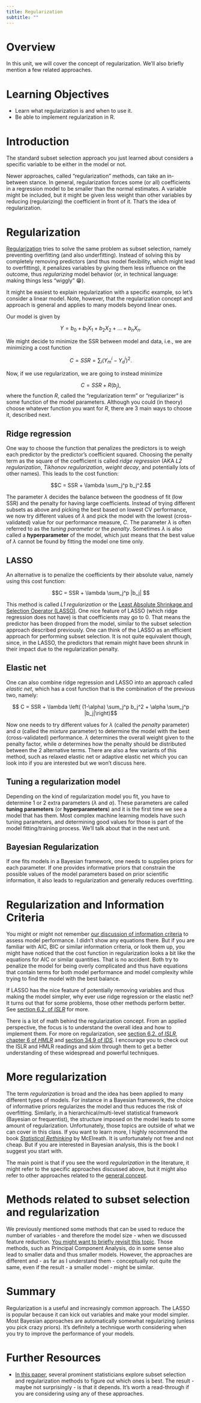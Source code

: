 ```yaml
---
title: Regularization 
subtitle: ""
---
```


# Overview

In this unit, we will cover the concept of regularization. We'll also briefly mention a few related approaches.

# Learning Objectives

-   Learn what regularization is and when to use it.
-   Be able to implement regularization in R.

# Introduction

The standard subset selection approach you just learned about considers a specific variable to be either in the model or not.

Newer approaches, called "regularization" methods, can take an in-between stance. In general, regularization forces some (or all) coefficients in a regression model to be smaller than the normal estimates. A variable might be included, but it might be given less weight than other variables by reducing (regularizing) the coefficient in front of it. That's the idea of regularization.


# Regularization


[Regularization](https://en.wikipedia.org/wiki/Regularization_(mathematics)) tries to solve the same problem as subset selection, namely preventing overfitting (and also underfitting). Instead of solving this by completely removing predictors (and thus model flexibility, which might lead to overfitting), it penalizes variables by giving them less influence on the outcome, thus *regularizing* model behavior (or, in technical language: making things less "wiggly" 😁).

It might be easiest to explain regularization with a specific example, so let's consider a linear model. Note, however, that the regularization concept and approach is general and applies to many models beyond linear ones.

Our model is given by

$$Y = b_0 + b_1 X_1 + b_2 X_2 + \ldots + b_nX_n.$$

We might decide to minimize the SSR between model and data, i.e., we are minimizing a cost function

$$C = SSR=\sum_i (Y_m^i - Y_d^i)^2.$$

Now, if we use regularization, we are going to instead minimize

$$C = SSR + R(b_j),$$ where the function *R*, called the "regularization term" or "reguliarizer" is some function of the model parameters. Although you could (in theory) choose whatever function you want for *R*, there are 3 main ways to choose it, described next.

## Ridge regression

One way to choose the function that penalizes the predictors is to weigh each predictor by the predictor's coefficient squared. Choosing the penalty term as the square of the coefficient is called *ridge regression* (AKA *L2 regularization*, *Tikhonov regularization*, *weight decay*, and potentially lots of other names). This leads to the cost function:

$$C = SSR + \lambda \sum_j^p b_j^2.$$

The parameter $\lambda$ decides the balance between the goodness of fit (low SSR) and the penalty for having large coefficients. Instead of trying different subsets as above and picking the best based on lowest CV performance, we now try different values of $\lambda$ and pick the model with the lowest (cross-validated) value for our performance measure, *C*. The parameter $\lambda$ is often referred to as the *tuning parameter* or the *penalty*. Sometimes $\lambda$ is also called a **hyperparameter** of the model, which just means that the best value of $\lambda$ cannot be found by fitting the model one time only.

## LASSO

An alternative is to penalize the coefficients by their absolute value, namely using this cost function:

$$C = SSR + \lambda \sum_j^p |b_j| $$

This method is called *L1 regularization* or the [Least Absolute Shrinkage and Selection Operator (LASSO)](https://en.wikipedia.org/wiki/Lasso_(statistics)). One nice feature of LASSO (which ridge regression does not have) is that coefficients may go to 0. That means the predictor has been dropped from the model, similar to the subset selection approach described previously. One can think of the LASSO as an efficient approach for performing subset selection. It is not quite equivalent though, since, in the LASSO, the predictors that remain might have been shrunk in their impact due to the regularization penalty.

## Elastic net

One can also combine ridge regression and LASSO into an approach called *elastic net*, which has a cost function that is the combination of the previous two, namely:

$$ C = SSR + \lambda \left( (1-\alpha) \sum_j^p b_j^2 + \alpha \sum_j^p |b_j|\right)$$

Now one needs to try different values for $\lambda$ (called the *penalty* parameter) and $\alpha$ (called the *mixture* parameter) to determine the model with the best (cross-validated) performance. $\lambda$ determines the overall weight given to the penalty factor, while $\alpha$ determines how the penalty should be distributed between the 2 alternative terms. There are also a few variants of this method, such as relaxed elastic net or adaptive elastic net which you can look into if you are interested but we won't discuss here.

## Tuning a regularization model

Depending on the kind of regularization model you fit, you have to determine 1 or 2 extra parameters ($\lambda$ and $\alpha$). These parameters are called **tuning parameters** (or **hyperparameters**) and it is the first time we see a model that has them. Most complex machine learning models have such tuning parameters, and determining good values for those is part of the model fitting/training process. We'll talk about that in the next unit.


## Bayesian Regularization

If one fits models in a Bayesian framework, one needs to supplies priors for each parameter. If one provides informative priors that constrain the possible values of the model parameters based on prior scientific information, it also leads to regularization and generally reduces overfitting. 


# Regularization and Information Criteria

You might or might not remember [our discussion of information criteria](/content/model-assessment/information-criteria-assessment/information-criteria-assessment.qmd) to assess model performance. I didn't show any equations there. But if you are familiar with AIC, BIC or similar information criteria, or look them up, you might have noticed that the cost function in regularization looks a bit like the equations for AIC or similar quantities. That is no accident. Both try to penalize the model for being overly complicated and thus have equations that contain terms for both model performance and model complexity while trying to find the model with the best balance.

If LASSO has the nice feature of potentially removing variables and thus making the model simpler, why ever use ridge regression or the elastic net? It turns out that for some problems, those other methods perform better. See [section 6.2. of *ISLR*](https://statlearning.com/) for more.

There is a lot of math behind the regularization concept. From an applied perspective, the focus is to understand the overall idea and how to implement them. For more on regularization, see [section 6.2. of *ISLR*](https://statlearning.com/), [chapter 6 of *HMLR*](https://bradleyboehmke.github.io/HOML/regularized-regression.html) and [section 34.9 of *IDS*](https://rafalab.github.io/dsbook/). I encourage you to check out the ISLR and HMLR readings and skim through them to get a better understanding of these widespread and powerful techniques.


# More regularization

The term *regularization* is broad and the idea has been applied to many different types of models. For instance in a Bayesian framework, the choice of informative priors regularizes the model and thus reduces the risk of overfitting. Similarly, in a hierarchical/multi-level statistical framework (Bayesian or frequentist), the structure imposed on the model leads to some amount of regularization. Unfortunately, those topics are outside of what we can cover in this class. If you want to learn more, I highly recommend the book [*Statistical Rethinking*](https://xcelab.net/rm/statistical-rethinking/) by McElreath. It is unfortunately not free and not cheap. But if you are interested in Bayesian analysis, this is the book I suggest you start with.

The main point is that if you see the word *regularization* in the literature, it might refer to the specific approaches discussed above, but it might also refer to other approaches related to the [general concept](https://en.wikipedia.org/wiki/Regularization_(mathematics)).


# Methods related to subset selection and regularization

We previously mentioned some methods that can be used to reduce the number of variables - and therefore the model size - when we discussed feature reduction. [You might want to briefly revisit this topic](/content/module-data-processing/feature-engineering/feature-engineering.qmd). Those methods, such as Principal Component Analysis, do in some sense also lead to smaller data and thus smaller models. However, the approaches are different and - as far as I understand them - conceptually not quite the same, even if the result - a smaller model - might be similar.


# Summary

Regularization is a useful and increasingly common approach. The LASSO is popular because it can kick out variables and make your model simpler. Most Bayesian approaches are automatically somewhat regularizing (unless you pick crazy priors). It's definitely a technique worth considering when you try to improve the performance of your models.


# Further Resources

* [In this paper](https://projecteuclid.org/journals/statistical-science/volume-35/issue-4/Best-Subset-Forward-Stepwise-or-Lasso-Analysis-and-Recommendations-Based/10.1214/19-STS733.full), several prominent statisticians explore subset selection and regularization methods to figure out which ones is best. The result - maybe not surprisingly - is that it depends. It's worth a read-through if you are considering using any of these approaches.


